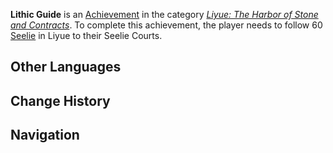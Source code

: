 {{Achievement Infobox
|title        = Lithic Guide
|id           = 80049
|order id     = 0049
|category     = Liyue: The Harbor of Stone and Contracts
|description  = Follow 60 [[Seelie]] in Liyue to their Seelie Courts (The Chasm is counted separately).
|requirements = 
|primogems    = 20
|tracking     = Tracks the amount of Seelie found in Liyue.
|topic        = Seelie
|set          = Lithic Guide
|tier         = 3
|tiers_total  = 3
|tier1        = Lithic Guide (Tier 1)
|tier2        = Lithic Guide (Tier 2)
|tier3        = Lithic Guide (Tier 3)
|prev         = Lithic Guide (Tier 2)
|next         = 
}}
'''Lithic Guide''' is an [[Achievement]] in the category ''[[Liyue: The Harbor of Stone and Contracts]]''. To complete this achievement, the player needs to follow 60 [[Seelie]] in Liyue to their Seelie Courts.
<!--
==Trivia==

==Video Guides==
{{EVT
|video1   = 
|caption1 = 
}}
-->
==Other Languages==
{{Transclude|Lithic Guide|Other Languages}}

==Change History==
{{Change History|1.0}}
<!--
==References==
{{Reflist}}
-->
==Navigation==
{{Achievement Navbox|Liyue: The Harbor of Stone and Contracts}}